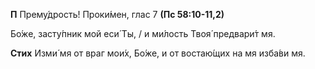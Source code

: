 **П** Прему́дрость! Проки́мен, глас 7 **(Пс 58:10-11,2)**

Бо́же, засту́пник мой еси́ Ты, / и ми́лость Твоя́ предвари́т мя.

**Стих** Изми́ мя от враг мои́х, Бо́же, и от востаю́щих на мя изба́ви мя.
